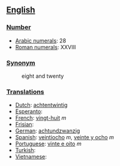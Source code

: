 == [[English]] ==

=== [[Number]] ===

*[[w:Arabic Numerals|Arabic numerals]]: 28
*[[w:Roman numerals|Roman numerals]]: XXVIII

=== [[Synonym]] ===
:eight and twenty

=== [[Translations]] ===

*[[Dutch]]: [[achtentwintig]]
*[[Esperanto]]:
*[[French]]: [[vingt-huit]] ''m''
*[[Frisian]]:
*[[German]]: [[achtundzwanzig]]
*[[Spanish]]: [[veintiocho]] ''m'', [[veinte y ocho]] ''m''
*[[Portuguese]]: [[vinte e oito]] ''m''
*[[Turkish]]:
*[[Vietnamese]]: